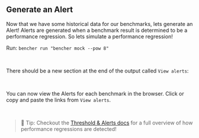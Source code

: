 
## Generate an Alert

Now that we have some historical data for our benchmarks, lets generate an Alert!
Alerts are generated when a benchmark result is determined to be a performance regression.
So lets simulate a performance regression!

Run: `bencher run "bencher mock --pow 8"`

<br />

There should be a new section at the end of the output called `View alerts`:

<QSAlertOutput />

<br />

You can now view the Alerts for each benchmark in the browser.
Click or copy and paste the links from `View alerts`.

<br />

> 🐰 Tip: Checkout the [Threshold & Alerts docs](/docs/explanation/thresholds/) for a full overview of how performance regressions are detected!